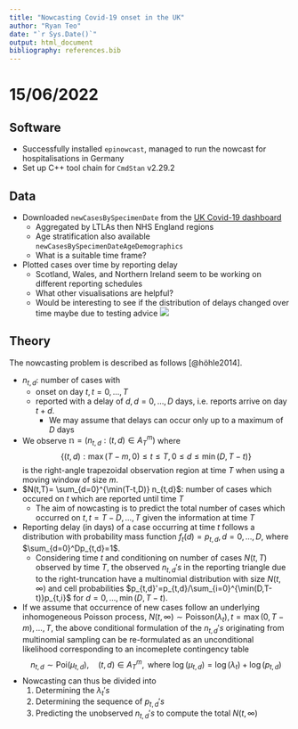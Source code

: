 ```yaml
---
title: "Nowcasting Covid-19 onset in the UK"
author: "Ryan Teo"
date: "`r Sys.Date()`"
output: html_document
bibliography: references.bib
---
```


# 15/06/2022

## Software 
- Successfully installed `epinowcast`, managed to run the nowcast for hospitalisations in Germany
- Set up C++ tool chain for `CmdStan` v2.29.2

## Data
-   Downloaded `newCasesBySpecimenDate` from the [UK Covid-19 dashboard](https://coronavirus.data.gov.uk/details/download)
    -   Aggregated by LTLAs then NHS England regions
    - Age stratification also available `newCasesBySpecimenDateAgeDemographics`
    -   What is a suitable time frame?
-   Plotted cases over time by reporting delay
    -   Scotland, Wales, and Northern Ireland seem to be working on different reporting schedules
    -   What other visualisations are helpful?
    -   Would be interesting to see if the distribution of delays changed over time maybe due to testing advice ![](../output/cases-delay.png)

## Theory
The nowcasting problem is described as follows [@höhle2014].

- $n_{t,d}$: number of cases with 
  - onset on day $t, t=0,...,T$ 
  - reported with a delay of $d, d=0,...,D$ days, i.e. reports arrive on day $t+d$.
    - We may assume that delays can occur only up to a maximum of $D$ days
- We observe $\mathbb{n} = (n_{t,d}:(t,d)\in A_T^m)$ where $$\{(t,d):\max(T-m,0)\leq t\leq T, 0\leq d\leq \min(D,T-t)\}$$ is the right-angle trapezoidal observation region at time $T$ when using a moving window of size $m$.
- $N(t,T)= \sum_{d=0}^{\min(T-t,D)} n_{t,d}$: number of cases which occured on $t$ which are reported until time $T$
  - The aim of nowcasting is to predict the total number of cases which occurred on $t, t=T-D,...,T$ given the information at time $T$
- Reporting delay (in days) of a case occurring at time $t$ follows a distribution with probability mass function $f_t(d) = p_{t,d}, d=0,...,D$, where $\sum_{d=0}^Dp_{t,d}=1$. 
  - Considering time $t$ and conditioning on number of cases $N(t,T)$ observed by time $T$, the observed $n_{t,d}'s$ in the reporting triangle due to the right-truncation have a multinomial distribution with size $N(t,\infty)$ and cell probabilities $p_{t,d}'=p_{t,d}/\sum_{i=0}^{\min(D,T-t)}p_{t,i}$ for $d=0,...,\min(D,T-t)$.
- If we assume that occurrence of new cases follow an underlying inhomogeneous Poisson process, $N(t,\infty)\sim\text{Poisson}(\lambda_t), t=\max(0,T-m),...,T$, the above conditional formulation of the $n_{t,d}'s$ originating from multinomial sampling can be re-formulated as an unconditional likelihood corresponding to an incomeplete contingency table $$n_{t,d}\sim\text{Poi}(\mu_{t,d}),\quad (t,d)\in A_T^m,\text{ where } \log(\mu_{t,d}) = \log(\lambda_t)+\log(p_{t,d})$$
- Nowcasting can thus be divided into 
  1. Determining the $\lambda_t's$
  2. Determining the sequence of $p_{t,d}'s$
  3. Predicting the unobserved $n_{t,d}'s$ to compute the total $N(t,\infty)$

